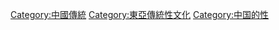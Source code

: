 [[Category:中國傳統|Category:中國傳統]]
[[Category:東亞傳統性文化|Category:東亞傳統性文化]]
[[Category:中国的性|Category:中国的性]]